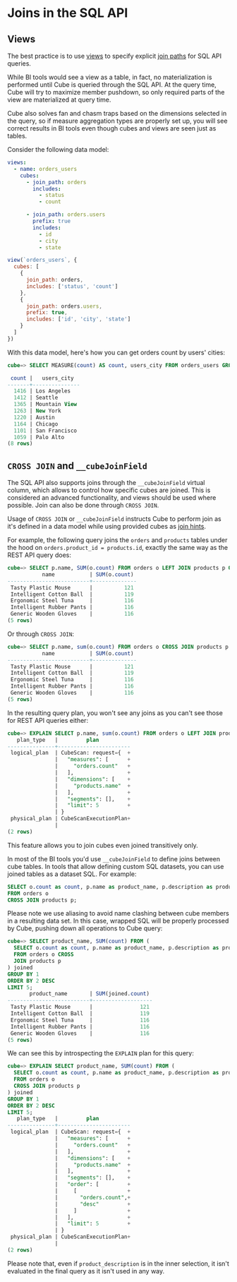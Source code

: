 # Joins in the SQL API

## Views

The best practice is to use [views][ref-views] to specify explicit [join
paths][ref-join-paths] for SQL API queries.

While BI tools would see a view as a table, in fact, no materialization is performed
until Cube is queried through the SQL API. At the query time, Cube will try to maximize
member pushdown, so only required parts of the view are materialized at query time.

Cube also solves fan and chasm traps based on the dimensions selected in the query, so
if measure aggregation types are properly set up, you will see correct results in BI tools
even though cubes and views are seen just as tables.

Consider the following data model:

<CodeTabs>

```yaml
views:
  - name: orders_users
    cubes:
      - join_path: orders
        includes:
          - status
          - count

      - join_path: orders.users
        prefix: true
        includes: 
          - id
          - city
          - state
```

```javascript
view(`orders_users`, {
  cubes: [
    {
      join_path: orders,
      includes: ['status', 'count']
    },
    {
      join_path: orders.users,
      prefix: true,
      includes: ['id', 'city', 'state']
    }
  ]
})
```

</CodeTabs>

With this data model, here's how you can get orders count by users' cities:

```sql
cube=> SELECT MEASURE(count) AS count, users_city FROM orders_users GROUP BY 2;

 count |   users_city
-------+---------------
  1416 | Los Angeles
  1412 | Seattle
  1365 | Mountain View
  1263 | New York
  1220 | Austin
  1164 | Chicago
  1101 | San Francisco
  1059 | Palo Alto
(8 rows)
```

## `CROSS JOIN` and `__cubeJoinField`

The SQL API also supports joins through the `__cubeJoinField` virtual column, which
allows to control how specific cubes are joined. This is considered an advanced
functionality, and views should be used where possible. Join can also be done through
`CROSS JOIN`.

Usage of `CROSS JOIN` or `__cubeJoinField` instructs Cube to perform join as it's defined
in a data model while using provided cubes as [join hints][ref-join-hints].

For example, the following query joins the `orders` and `products` tables under
the hood on `orders.product_id = products.id`, exactly the same way as the
REST API query does:

```sql
cube=> SELECT p.name, SUM(o.count) FROM orders o LEFT JOIN products p ON o.__cubeJoinField = p.__cubeJoinField GROUP BY 1 LIMIT 5;
           name           | SUM(o.count)
--------------------------+--------------
 Tasty Plastic Mouse      |          121
 Intelligent Cotton Ball  |          119
 Ergonomic Steel Tuna     |          116
 Intelligent Rubber Pants |          116
 Generic Wooden Gloves    |          116
(5 rows)
```

Or through `CROSS JOIN`:

```sql
cube=> SELECT p.name, sum(o.count) FROM orders o CROSS JOIN products p GROUP BY 1 LIMIT 5;
           name           | SUM(o.count)
--------------------------+--------------
 Tasty Plastic Mouse      |          121
 Intelligent Cotton Ball  |          119
 Ergonomic Steel Tuna     |          116
 Intelligent Rubber Pants |          116
 Generic Wooden Gloves    |          116
(5 rows)
```

In the resulting query plan, you won't see any joins as you can't see those for
REST API queries either:

```sql
cube=> EXPLAIN SELECT p.name, sum(o.count) FROM orders o LEFT JOIN products p ON o.__cubeJoinField = p.__cubeJoinField GROUP BY 1 LIMIT 5;
   plan_type   |         plan
---------------+-----------------------
 logical_plan  | CubeScan: request={  +
               |   "measures": [      +
               |     "orders.count"   +
               |   ],                 +
               |   "dimensions": [    +
               |     "products.name"  +
               |   ],                 +
               |   "segments": [],    +
               |   "limit": 5         +
               | }
 physical_plan | CubeScanExecutionPlan+
               |
(2 rows)
```

This feature allows you to join cubes even joined transitively only.

In most of the BI tools you'd use `__cubeJoinField` to define joins between cube
tables. In tools that allow defining custom SQL datasets, you can use joined
tables as a dataset SQL. For example:

```sql
SELECT o.count as count, p.name as product_name, p.description as product_description
FROM orders o
CROSS JOIN products p;
```

Please note we use aliasing to avoid name clashing between cube members in a
resulting data set. In this case, wrapped SQL will be properly processed by
Cube, pushing down all operations to Cube query:

```sql
cube=> SELECT product_name, SUM(count) FROM (
  SELECT o.count as count, p.name as product_name, p.description as product_description
  FROM orders o CROSS
  JOIN products p
) joined
GROUP BY 1
ORDER BY 2 DESC
LIMIT 5;
       product_name       | SUM(joined.count)
--------------------------+-------------------
 Tasty Plastic Mouse      |               121
 Intelligent Cotton Ball  |               119
 Ergonomic Steel Tuna     |               116
 Intelligent Rubber Pants |               116
 Generic Wooden Gloves    |               116
(5 rows)
```

We can see this by introspecting the `EXPLAIN` plan for this query:

```sql
cube=> EXPLAIN SELECT product_name, SUM(count) FROM (
  SELECT o.count as count, p.name as product_name, p.description as product_description
  FROM orders o
  CROSS JOIN products p
) joined
GROUP BY 1
ORDER BY 2 DESC
LIMIT 5;
   plan_type   |         plan
---------------+-----------------------
 logical_plan  | CubeScan: request={  +
               |   "measures": [      +
               |     "orders.count"   +
               |   ],                 +
               |   "dimensions": [    +
               |     "products.name"  +
               |   ],                 +
               |   "segments": [],    +
               |   "order": [         +
               |     [                +
               |       "orders.count",+
               |       "desc"         +
               |     ]                +
               |   ],                 +
               |   "limit": 5         +
               | }
 physical_plan | CubeScanExecutionPlan+
               |
(2 rows)
```

Please note that, even if `product_description` is in the inner selection, it isn't
evaluated in the final query as it isn't used in any way.


[ref-views]: /product/data-modeling/concepts#views
[ref-join-paths]: /product/data-modeling/concepts/working-with-joins#join-paths
[ref-join-hints]: /product/data-modeling/concepts/working-with-joins#join-hints